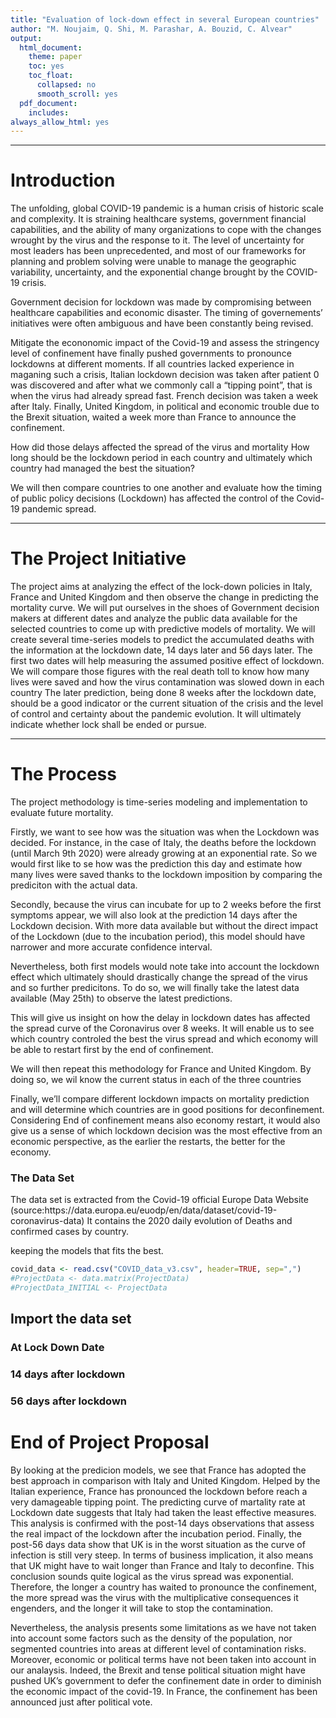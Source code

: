 ```yaml
---
title: "Evaluation of lock-down effect in several European countries"
author: "M. Noujaim, Q. Shi, M. Parashar, A. Bouzid, C. Alvear"
output:
  html_document:
    theme: paper
    toc: yes
    toc_float:
      collapsed: no
      smooth_scroll: yes
  pdf_document:
    includes:
always_allow_html: yes
---
```


<!-- **Note:** Assuming the working directory is "MYDIRECTORY/INSEADAnalytics" (where you have cloned the course material), you can create an html file by running in your console the command (pay attention to the directory you are in, check it using getwd()) rmarkdown::render("CourseSessions/InClassProcess/MarketSegmentationProcessInClass.Rmd") -->


<hr>\clearpage

# Introduction

The unfolding, global COVID-19 pandemic is a human crisis of historic scale and complexity. It is straining healthcare systems, government financial capabilities, and the ability of many organizations to cope with the changes wrought by the virus and the response to it. The level of uncertainty for most leaders has been unprecedented, and most of our frameworks for planning and problem solving were unable to manage the geographic variability, uncertainty, and the exponential change brought by the COVID-19 crisis.

Government decision for lockdown was made by compromising between healthcare capabilities and economic disaster. The timing of governements' initiatives were often ambiguous and have been constantly being revised. 

Mitigate the econonomic impact of the Covid-19 and assess the stringency level of confinement have finally pushed governments to pronounce lockdowns at different moments. 
If all countries lacked experience in maganing such a crisis, Italian lockdown decision was taken after patient 0 was discovered and after what we commonly call a "tipping point", that is when the virus had already spread fast. French decision was taken a week after Italy. Finally, United Kingdom, in political and economic trouble due to the Brexit situation, waited a week more than France to announce the confinement. 

How did those delays affected the spread of the virus and mortality
How long should be the lockdown period in each country and ultimately which country had managed the best the situation?  

We will then compare countries to one another and evaluate how the timing of public policy decisions (Lockdown) has affected the control of the Covid-19 pandemic spread.

<hr>\clearpage

# The Project Initiative

The project aims at analyzing the effect of the lock-down policies in Italy, France and United Kingdom and then observe the change in predicting the mortality curve. 
We will put ourselves in the shoes of Government decision makers at different dates and analyze the public data available for the selected countries to come up with predictive models of mortality. 
We will create several time-series models to predict the accumulated deaths with the information at the lockdown date, 14 days later and 56 days later. The first two dates will help measuring the assumed positive effect of lockdown. We will compare those figures with the real death toll to know how many lives were saved and how the virus contamination was slowed down in each country
The later prediction, being done 8 weeks after the lockdown date, should be a good indicator or the current situation of the crisis and the level of control and certainty about the pandemic evolution. It will ultimately indicate whether lock shall be ended or pursue. 

<hr>\clearpage

# The Process

The project methodology is time-series modeling and implementation to evaluate future mortality. 

Firstly, we want to see how was the situation was when the Lockdown was decided. 
For instance, in the case of Italy, the deaths before the lockdown (until March 9th 2020) were already growing at an exponential rate. So we would first like to se how was the prediction this day and estimate how many lives were saved thanks to the lockdown imposition by comparing the prediciton with the actual data.
 
Secondly, because the virus can incubate for up to 2 weeks before the first symptoms appear, we will also look at the prediction 14 days after the Lockdown decision. With more data available but without the direct impact of the Lockdown (due to the incubation period), this model should have narrower and more accurate confidence interval. 

Nevertheless, both first models would note take into account the lockdown effect which ultimately should  drastically change the spread of the virus and so further predicitons. To do so, we will finally take the latest data available (May 25th) to observe the latest predictions. 

This will give us insight on how the delay in lockdown dates has affected the spread curve of the Coronavirus over 8 weeks. It will enable us to see which country controled the best the virus spread and which economy will be able to restart first by the end of confinement. 

We will then repeat this methodology for France and United Kingdom.
By doing so, we wil know the current status in each of the three countries

Finally, we'll compare different lockdown impacts on mortality prediction and will determine which countries are in good positions for deconfinement. Considering End of confinement means also economy restart, it would also give us a sense of which lockdown decision was the most effective from an economic perspective, as the earlier the restarts, the better for the economy. 

### The Data Set 

The data set is extracted from the Covid-19 official Europe Data Website (source:https://data.europa.eu/euodp/en/data/dataset/covid-19-coronavirus-data)
It contains the 2020 daily evolution of Deaths and confirmed cases by country. 

 keeping the models that fits the best. 

```r
covid_data <- read.csv("COVID_data_v3.csv", header=TRUE, sep=",")
#ProjectData <- data.matrix(ProjectData) 
#ProjectData_INITIAL <- ProjectData

```

## Import the data set 

### At Lock Down Date 

### 14 days after lockdown

### 56 days after lockdown 

# End of Project Proposal

By looking at the predicion models, we see that France has adopted the best approach in comparison with Italy and United Kingdom. 
Helped by the Italian experience, France has pronounced the lockdown before reach a very damageable tipping point. The predicting curve of martality rate at Lockdown date suggests that Italy had taken the least effective measures. 
This analysis is confirmed with the post-14 days observations that assess the real impact of the lockdown after the incubation period. 
Finally, the post-56 days data show that UK is in the worst situation as the curve of infection is still very steep. In terms of business implication, it also means that UK might have to wait longer than France and Italy to deconfine. 
This conclusion sounds quite logical as the virus spread was exponential. Therefore, the longer a country has waited to pronounce the confinement, the more spread was the virus with the multiplicative consequences it engenders, and the longer it will take to stop the contamination. 

Nevertheless, the analysis presents some limitations as we have not taken into account some factors such as the density of the population, nor segmented countries into areas at different level of contamination risks. Moreover, economic or political terms have not been taken into account in our analaysis. Indeed, the Brexit and tense political situation might have pushed UK's government to defer the confinement date in order to diminish the economic impact of the covid-19. In France, the confinement has been announced just after political vote. 
